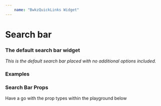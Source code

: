 ```yaml
---
    name: "BwkzQuickLinks Widget"
---
```



# Search bar

### The default search bar widget
<BwkzSearchBar />

*This is the default search bar placed with no additional options included.*

### Examples

<BwkzSearchBar
  backgroundColor="transparent"
  searchButtonBackgroundColor="#F1C17D"
  borderRadius="100px"
  searchBackgroundColor="#eee"
  searchButtonPosition="right"
  searchButtonColor="#fff"
  searchTextColor="#333"
  borderColor="#ccc"
  searchPlaceHolderText="Search any asset"
  topText="<h3>Life is good</h3><p>When you search more</p>"
/>

<BwkzSearchBar
  backgroundColor="#323332"
  searchButtonBackgroundColor="#FFDD00"
  searchBackgroundColor="#FFDD00"
  searchTextColor="#333"
  borderColor="#ccc"
  bottomText="<i>Stay Classy</i>"
  textColor="#fff"
/>

### Search Bar Props

<PropsTable of={BwkzSearchBar}/>

Have a go with the prop types within the playground below

<Playground>
  <BwkzSearchBar
    backgroundColor="transparent"
    searchButtonBackgroundColor="#FFDD00"
    searchBackgroundColor="#FFDD00"
    searchTextColor="#333"
    borderColor="#ccc"
    backgroundColor="#323332"
  />
</Playground>

